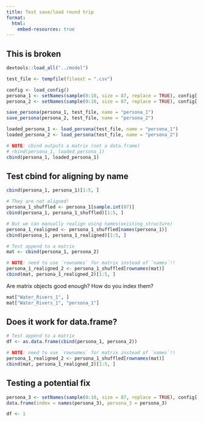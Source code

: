 ```yaml
---
title: Test save/load round trip
format:
  html:
    embed-resources: true
---
```


## This is broken

```r
devtools::load_all("../model")

test_file <- tempfile(fileext = ".csv")

config <- load_config()
persona_1 <- setNames(sample(0:10, size = 87, replace = TRUE), config[["Name"]])
persona_2 <- setNames(sample(0:10, size = 87, replace = TRUE), config[["Name"]])

save_persona(persona_1, test_file, name = "persona_1")
save_persona(persona_2, test_file, name = "persona_2")

loaded_persona_1 <- load_persona(test_file, name = "persona_1")
loaded_persona_2 <- load_persona(test_file, name = "persona_2")

# NOTE: cbind outputs a matrix (not a data.frame)
# rbind(persona_1, loaded_persona_1)
cbind(persona_1, loaded_persona_1)
```

## Test cbind for aligning by name

```r
cbind(persona_1, persona_1)[1:5, ]

# They are not aligned!
persona_1_shuffled <- persona_1[sample.int(87)]
cbind(persona_1, persona_1_shuffled)[1:5, ]

# But we can manually realign using names(existing_structure)
persona_1_realigned <- persona_1_shuffled[names(persona_1)]
cbind(persona_1, persona_1_realigned)[1:5, ]
```

```r
# Test append to a matrix
mat <- cbind(persona_1, persona_2)

# NOTE: need to use `rownames` for matrix instead of `names`!!
persona_1_realigned_2 <- persona_1_shuffled[rownames(mat)]
cbind(mat, persona_1_realigned_2)[1:5, ]
```

Are matrix objects good enough?
How do you index them?

```r
mat["Water_Rivers_1", ]
mat["Water_Rivers_1", "persona_1"]
```

## Does it work for data.frame?

```r
# Test append to a matrix
df <- as.data.frame(cbind(persona_1, persona_2))

# NOTE: need to use `rownames` for matrix instead of `names`!!
persona_1_realigned_2 <- persona_1_shuffled[rownames(mat)]
cbind(mat, persona_1_realigned_2)[1:5, ]
```

## Testing a potential fix

```r
persona_3 <- setNames(sample(0:10, size = 87, replace = TRUE), config[["Name"]])
data.frame(index = names(persona_3), persona_3 = persona_3)
```

```r
df <- 1
```
